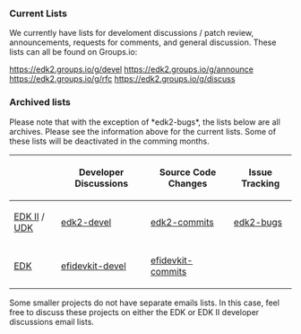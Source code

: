 === Current Lists ===
We currently have lists for develoment discussions / patch review, announcements, requests for comments, and general discussion. These lists can all be found on Groups.io:

https://edk2.groups.io/g/devel  
https://edk2.groups.io/g/announce  
https://edk2.groups.io/g/rfc  
https://edk2.groups.io/g/discuss  

=== Archived lists ===
Please note that with the exception of *edk2-bugs*, the lists below are all archives. Please see the information above for the current lists. Some of these lists will be deactivated in the comming months.

{| class="wikitable"
! !! Developer Discussions !! Source Code Changes !! Issue Tracking
|-
| [http://www.tianocore.org/edk2/ EDK II] / [http://www.tianocore.org/udk2014/ UDK]
| [https://lists.01.org/mailman/listinfo/edk2-devel edk2-devel] 
| [https://lists.sourceforge.net/lists/listinfo/edk2-commits edk2-commits]
| [https://lists.01.org/mailman/listinfo/edk2-bugs edk2-bugs]
|-
| [[EDK]]
| [https://lists.sourceforge.net/lists/listinfo/efidevkit-devel efidevkit-devel]
| [https://lists.sourceforge.net/lists/listinfo/efidevkit-commits efidevkit-commits]
|}

Some smaller projects do not have separate emails lists.  In this case, feel free to discuss these projects on either the EDK or EDK II developer discussions email lists.

